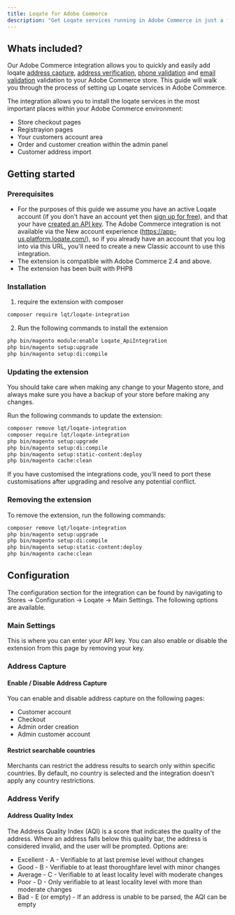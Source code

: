 ```yaml
---
title: Loqate for Adobe Commerce
description: "Get Loqate services running in Adobe Commerce in just a few minutes"
---
```

## Whats included?
Our Adobe Commerce integration allows you to quickly and easily add loqate [address capture](/our-services/capture), [address verification](/our-services/capture), [phone validation](/our-services/phone) and [email validation](/our-services/email) validation to your Adobe Commerce store. This guide will walk you through the process of setting up Loqate services in Adobe Commerce.

The integration allows you to install the loqate services in the most important places within your Adobe Commerce environment:

- Store checkout pages
- Registrayion pages
- Your customers account area
- Order and customer creation within the admin panel
- Customer address import
## Getting started
### Prerequisites
- For the purposes of this guide we assume you have an active Loqate account (if you don't have an account yet then [sign up for free](https://account.loqate.com/register)), and that your have [created an API key](/authentication).
<Warning>The Adobe Commerce integration is not available via the New account experience (https://app-us.platform.loqate.com/), so if you already have an account that you log into via this URL, you'll need to create a new Classic account to use this integration.</Warning>
- The extension is compatible with Adobe Commerce 2.4 and above.
- The extension has been built with PHP8
### Installation
1. require the extension with composer
```bash
composer require lqt/loqate-integration
```
2. Run the following commands to install the extension
```bash
php bin/magento module:enable Loqate_ApiIntegration
php bin/magento setup:upgrade
php bin/magento setup:di:compile
```
### Updating the extension

You should take care when making any change to your Magento store, and always make sure you have a backup of your store before making any changes.

Run the following commands to update the extension:
```bash
composer remove lqt/loqate-integration
composer require lqt/loqate-integration
php bin/magento setup:upgrade
php bin/magento setup:di:compile
php bin/magento setup:static-content:deploy
php bin/magento cache:clean
```

<Note>If you have customised the integrations code, you'll need to port these customisations after upgrading and resolve any potential conflict.</Note>

### Removing the extension
To remove the extension, run the following commands:
```bash
composer remove lqt/loqate-integration
php bin/magento setup:upgrade
php bin/magento setup:di:compile
php bin/magento setup:static-content:deploy
php bin/magento cache:clean
```

## Configuration

The configuration section for the integration can be found by navigating to Stores -> Configuration -> Loqate -> Main Settings. The following options are available.

### Main Settings

This is where you can enter your API key. You can also enable or disable the extension from this page by removing your key.

### Address Capture
#### Enable / Disable Address Capture
You can enable and disable address capture on the following pages:
- Customer account
- Checkout
- Admin order creation
- Admin customer account
#### Restrict searchable countries 
Merchants can restrict the address results to search only within specific countries. By default, no country is selected and the integration doesn't apply any country restrictions.
### Address Verify

#### Address Quality Index
The Address Quality Index (AQI) is a score that indicates the quality of the address. Where an address falls below this quality bar, the address is considered invalid, and the user will be prompted. Options are:

- Excellent - A - Verifiable to at last premise level without changes 
- Good - B - Verifiable to at least thoroughfare level with minor changes 
- Average - C - Verifiable to at least locality level with moderate changes 
- Poor - D - Only verifiable to at least locality level with more than moderate changes 
- Bad - E (or empty) - If an address is unable to be parsed, the AQI can be empty 
